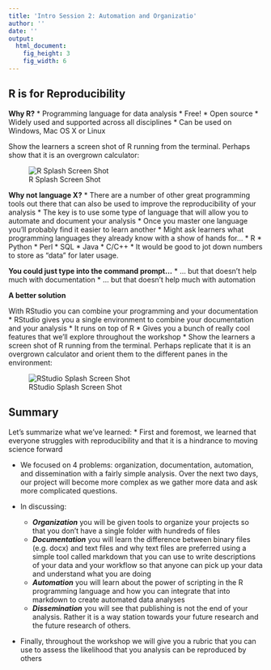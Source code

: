 ```yaml
---
title: 'Intro Session 2: Automation and Organizatio'
author: ''
date: ''
output:
  html_document:
    fig_height: 3
    fig_width: 6
---
```


## R is for Reproducibility

**Why R?**
* Programming language for data analysis
* Free!
* Open source
* Widely used and supported across all disciplines
* Can be used on Windows, Mac OS X or Linux

Show the learners a screen shot of R running from the terminal. Perhaps show
that it is an overgrown calculator:

![R Splash Screen Shot](img/RSplashScreen.png)


**Why not language X?**
* There are a number of other great programming tools out there that can also
be used to improve the reproducibility of your analysis
* The key is to use some type of language that will allow you to automate
and document your analysis
* Once you master one language you'll probably find it easier to learn another
* Might ask learners what programming languages they already know with a show of
  hands for...
  * R
  * Python
  * Perl
  * SQL
  * Java
  * C/C++
* It would be good to jot down numbers to store as "data" for later usage.



**You could just type into the command prompt...**
* ... but that doesn't help much with documentation
* ... but that doesn't help much with automation


**A better solution**

With RStudio you can combine your programming and your documentation
* RStudio gives you a single environment to combine your documentation and your
analysis
* It runs on top of R
* Gives you a bunch of really cool features that we'll explore throughout the
workshop
* Show the learners a screen shot of R running from the terminal. Perhaps replicate that it is an overgrown calculator and orient them to the different panes in the environment:

![RStudio Splash Screen Shot](img/RStudioSplash.png)




## Summary
Let's summarize what we've learned:
* First and foremost, we learned that everyone struggles with reproducibility
  and that it is a hindrance to moving science forward

* We focused on 4 problems: organization, documentation, automation, and
  dissemination with a fairly simple analysis. Over the next two days, our
  project will become more complex as we gather more data and ask more
  complicated questions.

* In discussing:
  * ***Organization*** you will be given tools to organize your projects
    so that you don't have a single folder with hundreds of files
  * ***Documentation*** you will learn the difference between binary files
    (e.g. docx) and text files and why text files are preferred using a simple
    tool called markdown that you can use to write descriptions of your data and
    your workflow so that anyone can pick up your data and understand what you
    are doing
  * ***Automation*** you will learn about the power of scripting in the R
    programming language and how you can integrate that into markdown to create
    automated data analyses
  * ***Dissemination*** you will see that publishing is not the end of your
    analysis. Rather it is a way station towards your future research and the
    future research of others.

* Finally, throughout the workshop we will give you a rubric that you can use to
  assess the likelihood that you analysis can be reproduced by others
